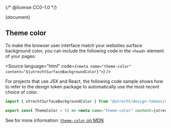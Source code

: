 {/* @license CC0-1.0 */}


<Meta id="web-component-surface" title="Web Component/Surface/README" />

<Description>{document}</Description>

## Theme color

To make the browser user interface match your websites surface background color, you can include the following code in the `<head>` element of your pages:

<Source language="html" code={`<meta name="theme-color" content="${utrechtSurfaceBackgroundColor}">`} />

For projects that use JSX and React, the following code sample shows how to refer to the design token package to automatically use the most recent choice of color.

```jsx
import { utrechtSurfaceBackgroundColor } from "@utrecht/design-tokens/dist/index.mjs";

export const ThemeColor = () => <meta name="theme-color" content={utrechtSurfaceBackgroundColor} />;
```

See for more information: [`theme-color` on MDN](https://developer.mozilla.org/en-US/docs/Web/HTML/Element/meta/name/theme-color)
